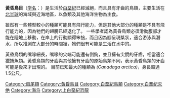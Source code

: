 {{Automatic Taxobox
| fossil_range = {{fossil_range|99|66}}[[白堊紀|白堊紀]]
| status = fossil
| image = Hesperornis.jpeg
| image_caption = ''Hesperornis regalis''的頭骨
| display parents=8
| taxon = Hesperornithes
| authority = [[理察·鮑德勒·夏普|Sharpe]] 1899
| subdivision_ranks = [[演化支|演化支]]
| subdivision =
* †[[潛水鳥屬|潛水鳥屬]] ''Baptornis''
* †[[布氏鳥屬|布氏鳥屬]] ''Brodavis''
* †[[東方鳥屬|東方鳥屬]] ''Chupkaornis''
* †[[大洋鳥屬|大洋鳥屬]] ''Enaliornis''
* †[[尤金鳥屬|尤金鳥屬]] ''Judinornis''
* †[[帕斯基亞鳥屬|帕斯基亞鳥屬]] ''Pasquiaornis''
* †[[河流鳥屬|河流鳥屬]] ''Potamornis''
* †[[黃昏鳥科|黃昏鳥科]] ''Hesperornithidae''
** †[[亞洲黃昏鳥屬|亞洲黃昏鳥屬]] ''Asiahesperornis''
** †{{link-en|加拿大鳥屬|Canadaga}} ''Canadaga''
** †[[煙山鳥屬|煙山鳥屬]] ''Fumicollis''
** †[[黃昏鳥屬|黃昏鳥屬]] ''Hesperornis''
** †[[副黃昏鳥屬|副黃昏鳥屬]] ''Parahesperornis''
|synonyms={{taxon list
 |Hesperornithiformes |[[理察·鮑德勒·夏普|Sharpe]], 1899
 }}
}}
'''黃昏鳥目'''（[[学名|学名]]：{{lang|la|Hesperornithes}}）是生活於[[白堊紀|白堊紀]]已經滅絕，而且具有牙齒的鳥類，主要生活在[[北半球|北半球]]的海域與近海地區，以魚類及其他海洋生物為主食。

雖然有一些體型較小的種類可能具有飛行能力，但是其他大部分的種類是不具有飛行能力的，因為牠們的翅膀已經退化了。
一些學者認為黃昏鳥類必須滑動腹部才能在陸地上移動，在岸上的行動顯得笨拙，而且因為腳呈現槳狀，適合游泳與潛水，所以推測在大部分的時間裡，牠們很有可能是生活在水中的。

黃昏鳥類的嘴喙細長，嘴喙的尖端可能還有倒鉤，並且擁有尖銳的牙齒，相當適合獵捕魚類。黃昏鳥類的牙齒與其他擁有牙齒的原始鳥類不同，表示黃昏鳥類的牙齒可能是後來才出現的。
目前已知最大的種類為{{link-en|加拿大鳥|Canadaga}} ''(Canadaga arctica)''，身長超過1.5公尺。
{{Paraves|B.}}
{{鳥類}}
{{Taxonbar|from=Q132824}}

[[Category:扇尾類|Category:扇尾類]]
[[Category:黃昏鳥目|Category:黃昏鳥目]]
[[Category:白堊紀鳥類|Category:白堊紀鳥類]]
[[Category:白垩纪灭绝|Category:白垩纪灭绝]]
[[Category:海鸟|Category:海鸟]]
[[Category:上白堊紀恐龍|Category:上白堊紀恐龍]]